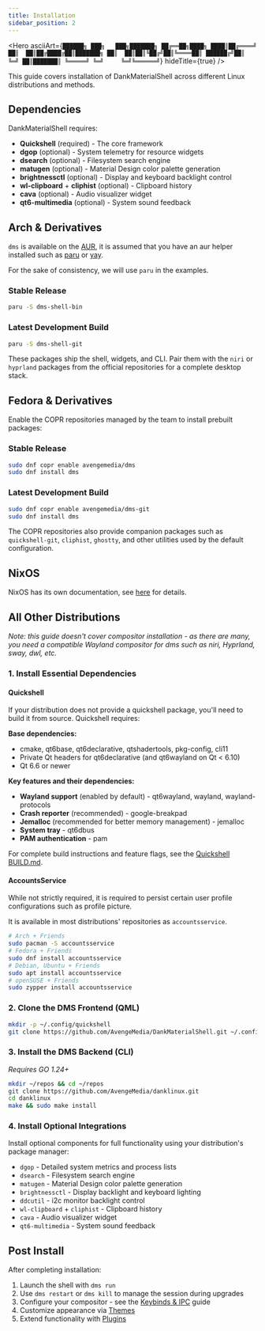 ```yaml
---
title: Installation
sidebar_position: 2
---
```



<Hero
  asciiArt={`██████╗ ███╗   ███╗███████╗
██╔══██╗████╗ ████║██╔════╝
██║  ██║██╔████╔██║███████╗
██║  ██║██║╚██╔╝██║╚════██║
██████╔╝██║ ╚═╝ ██║███████║
╚═════╝ ╚═╝     ╚═╝╚══════╝`}
  hideTitle={true}
/>

This guide covers installation of DankMaterialShell across different Linux distributions and methods.

## Dependencies

DankMaterialShell requires:

- **Quickshell** (required) - The core framework
- **dgop** (optional) - System telemetry for resource widgets
- **dsearch** (optional) - Filesystem search engine
- **matugen** (optional) - Material Design color palette generation
- **brightnessctl** (optional) - Display and keyboard backlight control
- **wl-clipboard** + **cliphist** (optional) - Clipboard history
- **cava** (optional) - Audio visualizer widget
- **qt6-multimedia** (optional) - System sound feedback

## Arch & Derivatives

`dms` is available on the [AUR](https://aur.archlinux.org/), it is assumed that you have an aur helper installed such as [paru](https://aur.archlinux.org/packages/paru) or [yay](https://aur.archlinux.org/packages/yay).

For the sake of consistency, we will use `paru` in the examples.

### Stable Release

```bash
paru -S dms-shell-bin
```

### Latest Development Build

```bash
paru -S dms-shell-git
```

These packages ship the shell, widgets, and CLI. Pair them with the `niri` or `hyprland` packages from the official repositories for a complete desktop stack.

## Fedora & Derivatives

Enable the COPR repositories managed by the team to install prebuilt packages:

### Stable Release

```bash
sudo dnf copr enable avengemedia/dms
sudo dnf install dms
```

### Latest Development Build

```bash
sudo dnf copr enable avengemedia/dms-git
sudo dnf install dms
```

The COPR repositories also provide companion packages such as `quickshell-git`, `cliphist`, `ghostty`, and other utilities used by the default configuration.

## NixOS

NixOS has its own documentation, see [here](./nixos.mdx) for details.

## All Other Distributions

*Note: this guide doesn't cover compositor installation - as there are many, you need a compatible Wayland compositor for dms such as niri, Hyprland, sway, dwl, etc.*

### 1. Install Essential Dependencies

#### Quickshell

If your distribution does not provide a quickshell package, you'll need to build it from source. Quickshell requires:

**Base dependencies:**
- cmake, qt6base, qt6declarative, qtshadertools, pkg-config, cli11
- Private Qt headers for qt6declarative (and qt6wayland on Qt < 6.10)
- Qt 6.6 or newer

**Key features and their dependencies:**
- **Wayland support** (enabled by default) - qt6wayland, wayland, wayland-protocols
- **Crash reporter** (recommended) - google-breakpad
- **Jemalloc** (recommended for better memory management) - jemalloc
- **System tray** - qt6dbus
- **PAM authentication** - pam

For complete build instructions and feature flags, see the [Quickshell BUILD.md](https://git.outfoxxed.me/quickshell/quickshell/raw/branch/master/BUILD.md).

#### AccountsService

While not strictly required, it is required to persist certain user profile configurations such as profile picture.

It is available in most distributions' repositories as `accountsservice`.

```bash
# Arch + Friends
sudo pacman -S accountsservice
# Fedora + Friends
sudo dnf install accountsservice
# Debian, Ubuntu + Friends
sudo apt install accountsservice
# openSUSE + Friends
sudo zypper install accountsservice
```

### 2. Clone the DMS Frontend (QML)

```bash
mkdir -p ~/.config/quickshell
git clone https://github.com/AvengeMedia/DankMaterialShell.git ~/.config/quickshell/dms
```

### 3. Install the DMS Backend (CLI)

*Requires GO 1.24+*

```bash
mkdir ~/repos && cd ~/repos
git clone https://github.com/AvengeMedia/danklinux.git
cd danklinux
make && sudo make install
```

### 4. Install Optional Integrations

Install optional components for full functionality using your distribution's package manager:

- `dgop` - Detailed system metrics and process lists
- `dsearch` - Filesystem search engine
- `matugen` - Material Design color palette generation
- `brightnessctl` - Display backlight and keyboard lighting
- `ddcutil` - i2c monitor backlight control
- `wl-clipboard` + `cliphist` - Clipboard history
- `cava` - Audio visualizer widget
- `qt6-multimedia` - System sound feedback

## Post Install

After completing installation:

1. Launch the shell with `dms run`
2. Use `dms restart` or `dms kill` to manage the session during upgrades
3. Configure your compositor - see the [Keybinds & IPC](keybinds-ipc) guide
4. Customize appearance via [Themes](application-themes)
5. Extend functionality with [Plugins](plugins-overview)
